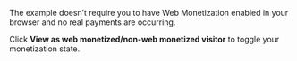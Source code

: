 The example doesn’t require you to have Web Monetization enabled in your browser and no real payments are occurring.

Click **View as web monetized/non-web monetized visitor** to toggle your monetization state.
